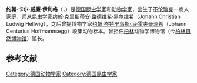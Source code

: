 '''约翰·卡尔·威廉·伊利格'''（{{lang-de|Johann Karl Wilhelm Illiger}}，{{bd|1775年|11月19日|1813年|5月10日}}）是[[德国|德国]][[昆虫学家|昆虫学家]]和[[动物学家|动物学家]]，出生于[[不伦瑞克|不伦瑞克]]一商人家庭，师从昆虫学家[[约翰·克里斯蒂安·路德维希·黑尔维希|约翰·克里斯蒂安·路德维希·黑尔维希]]（Johann Christian Ludwig Hellwig），之后曾提博物学家[[约翰·岑特里乌斯·冯·霍夫曼泽希|约翰·岑特里乌斯·冯·霍夫曼泽希]]（Johann Centurius Hoffmannsegg）收集动物标本。曾担任[[柏林|柏林]]动物学博物馆（今[[柏林自然博物馆|柏林自然博物馆]]）馆长。

{{zoologist|Illiger|约翰·卡尔·威廉·伊利格}}

==参考文献==
{{reflist}}
{{Authority control}}
[[Category:德国动物学家|Category:德国动物学家]]
[[Category:德国昆虫学家|Category:德国昆虫学家]]